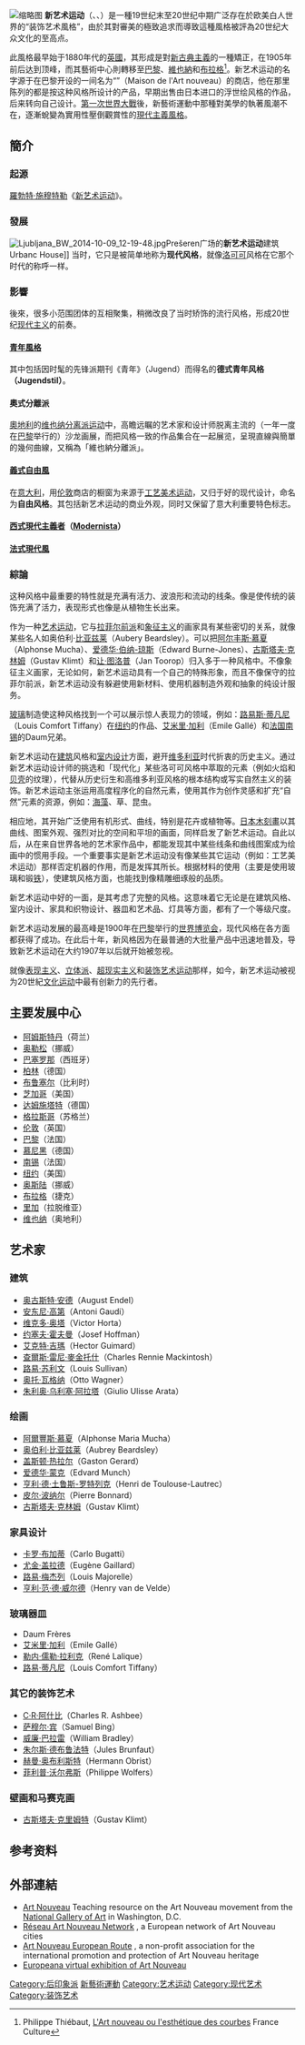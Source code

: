 {{Expand language|1=en|time=2022-06-21T08:21:44+00:00}}
{{Expand language|1=fr|time=2022-06-21T08:21:44+00:00}}
[[File:Art_Nouveau_composition.jpg|缩略图]]
'''新艺术运动'''（{{lang-fr|Art nouveau}}、{{lang-de|Jugendstil}}、{{lang-cz|Secese}}）是一種19世纪末至20世纪中期广泛存在於欧美白人世界的“装饰艺术風格”，由於其對審美的極致追求而導致這種風格被評為20世纪大众文化的至高点。

此風格最早始于1880年代的[[英國|英國]]，其形成是對[[新古典主義|新古典主義]]的一種矯正，在1905年前后达到顶峰，而其藝術中心則轉移至[[巴黎|巴黎]]、[[維也納|維也納]]和[[布拉格|布拉格]]<ref name="Thiebaut">Philippe Thiébaut, [https://www.franceculture.fr/emissions/les-jeudis-de-lexpo-ete-10/lart-nouveau-ou-lesthetique-des-courbes L'Art nouveau ou l'esthétique des courbes] {{Wayback|url=https://www.franceculture.fr/emissions/les-jeudis-de-lexpo-ete-10/lart-nouveau-ou-lesthetique-des-courbes |date=20211108024101 }} France Culture</ref>。新艺术运动的名字源于{{le|萨穆尔·宾|Samuel Bing}}在巴黎开设的一间名为“{{link-fr|新藝術之家|Maison de l'Art nouveau}}”（Maison de l'Art nouveau）的商店，他在那里陈列的都是按这种风格所设计的产品，早期出售由日本进口的浮世绘风格的作品，后来转向自己设计。[[第一次世界大戰|第一次世界大戰]]後，新藝術運動中那種對美學的執著風潮不在，逐漸蛻變為實用性壓倒觀賞性的[[現代主義風格|現代主義風格]]。

==簡介==
{{PAGENAME}}
===起源===
[[羅勃特‧施穆特勒|羅勃特‧施穆特勒]]《[[新艺术运动|新艺术运动]]》。

===發展===
[[File:Ljubljana_BW_2014-10-09_12-19-48.jpg|thumb]]Prešeren广场的'''新艺术运动'''建筑Urbanc House]]
当时，它只是被简单地称为'''现代风格'''，就像[[洛可可|洛可可]]风格在它那个时代的称呼一样。
===影響===
後來，很多小范围团体的互相聚集，稍微改良了当时矫饰的流行风格，形成20世纪[[现代主义|现代主义]]的前奏。
====[[青年風格|青年風格]]====
其中包括因时髦的先锋派期刊《青年》（Jugend）而得名的'''德式青年风格（Jugendstil）'''。

====奧式分離派====
[[奧地利|奧地利]]的[[维也纳分离派|维也纳分离派运动]]中，高瞻远瞩的艺术家和设计师脱离主流的（一年一度在[[巴黎|巴黎]]举行的）沙龙画展，而把风格一致的作品集合在一起展览，呈現直線與簡單的幾何曲線，又稱為「維也納分離派」。

====[[義式自由風|義式自由風]]====
在[[意大利|意大利]]，用[[伦敦|伦敦]]商店的橱窗为来源于[[工艺美术运动|工艺美术运动]]，又归于好的现代设计，命名为'''自由风格'''。其包括新艺术运动的商业外观，同时又保留了意大利重要特色标志。

====[[西式現代主義者|西式現代主義者]]（[[Modernista|Modernista]]）====
====[[法式現代風|法式現代風]]====
===綜論===
这种风格中最重要的特性就是充满有活力、波浪形和流动的线条。像是使传统的装饰充满了活力，表现形式也像是从植物生长出来。

作为一种[[艺术运动|艺术运动]]，它与[[拉菲尔前派|拉菲尔前派]]和[[象征主义|象征主义]]的画家具有某些密切的关系，就像某些名人如奥伯利·[[比亚兹莱|比亚兹莱]]（Aubery Beardsley）。可以把[[阿尔丰斯·慕夏|阿尔丰斯·慕夏]]（Alphonse Mucha）、[[爱德华·伯纳-琼斯|爱德华·伯纳-琼斯]]（Edward Burne-Jones）、[[古斯塔夫·克林姆|古斯塔夫·克林姆]]（Gustav Klimt）和[[让·图洛普|让·图洛普]]（Jan Toorop）归入多于一种风格中。不像象征主义画家，无论如何，新艺术运动具有一个自己的特殊形象，而且不像保守的拉菲尔前派，新艺术运动没有躲避使用新材料、使用机器制造外观和抽象的纯设计服务。

[[玻璃|玻璃]]制造使这种风格找到一个可以展示惊人表现力的领域，例如：[[路易斯·蒂凡尼|路易斯·蒂凡尼]]（Louis Comfort Tiffany）在[[纽约|纽约]]的作品、[[艾米里·加利|艾米里·加利]]（Emile Gallé）和[[法国|法国]][[南锡|南锡]]的Daum兄弟。

新艺术运动在[[建筑|建筑]]风格和[[室内设计|室内设计]]方面，避开[[維多利亞式房屋|维多利亚]]时代折衷的历史主义。通过新艺术运动设计师的挑选和「现代化」某些洛可可风格中萃取的元素（例如火焰和[[贝壳|贝壳]]的纹理），代替从历史衍生和高维多利亚风格的根本结构或写实自然主义的装饰。新艺术运动主张运用高度程序化的自然元素，使用其作为创作灵感和扩充“自然”元素的资源，例如：[[海藻|海藻]]、草、昆虫。

相应地，其开始广泛使用有机形式、曲线，特别是花卉或植物等。[[日本|日本]][[雕版印刷|木刻畫]]以其曲线、图案外观、强烈对比的空间和平坦的画面，同样启发了新艺术运动。自此以后，从在来自世界各地的艺术家作品中，都能发现其中某些线条和曲线图案成为绘画中的惯用手段。一个重要事实是新艺术运动没有像某些其它运动（例如：工艺美术运动）那样否定机器的作用，而是发挥其所长。根据材料的使用（主要是使用玻璃和锻[[铁|铁]]），使建筑风格方面，也能找到像精雕细琢般的品质。

新艺术运动中好的一面，是其考虑了完整的风格。这意味着它无论是在建筑风格、室内设计、家具和织物设计、器皿和艺术品、灯具等方面，都有了一个等级尺度。

新艺术运动发展的最高峰是1900年在[[巴黎|巴黎]]举行的[[世界博览会|世界博览会]]，现代风格在各方面都获得了成功。在此后十年，新风格因为在最普通的大批量产品中迅速地普及，导致新艺术运动在大约1907年以后就开始被忽视。

就像[[表现主义|表现主义]]、[[立体派|立体派]]、[[超现实主义|超现实主义]]和[[装饰艺术运动|装饰艺术运动]]那样，如今，新艺术运动被视为20世紀[[文化运动|文化运动]]中最有创新力的先行者。

== 主要发展中心 ==
* [[阿姆斯特丹|阿姆斯特丹]]（荷兰）
* [[奥勒松|奥勒松]]（挪威）
* [[巴塞罗那|巴塞罗那]]（西班牙）
* [[柏林|柏林]]（德国）
* [[布鲁塞尔|布鲁塞尔]]（比利时）
* [[芝加哥|芝加哥]]（美国）
* [[达姆施塔特|达姆施塔特]]（德国）
* [[格拉斯哥|格拉斯哥]]（苏格兰）
* [[伦敦|伦敦]]（英国）
* [[巴黎|巴黎]]（法国）
* [[慕尼黑|慕尼黑]]（德国）
* [[南锡|南锡]]（法国）
* [[纽约|纽约]]（美国）
* [[奥斯陆|奥斯陆]]（挪威）
* [[布拉格|布拉格]]（捷克）
* [[里加|里加]]（拉脱维亚）
* [[维也纳|维也纳]]（奥地利）

== 艺术家 ==
=== 建筑 ===
* [[奥古斯特·安德|奥古斯特·安德]]（August Endel）
* [[安东尼·高第|安东尼·高第]]（Antoni Gaudi）
* [[维克多·奥塔|维克多·奥塔]]（Victor Horta）
* [[约塞夫·霍夫曼|约塞夫·霍夫曼]]（Josef Hoffman）
* [[艾克特·吉瑪|艾克特·吉瑪]]（Hector Guimard）
* [[查爾斯·雷尼·麥金托什|查爾斯·雷尼·麥金托什]]（Charles Rennie Mackintosh）
* [[路易·苏利文|路易·苏利文]]（Louis Sullivan）
* [[奥托·瓦格纳|奥托·瓦格纳]]（Otto Wagner）
* [[朱利奥·乌利塞·阿拉塔|朱利奥·乌利塞·阿拉塔]]（Giulio Ulisse Arata）

=== 绘画 ===
* [[阿爾豐斯·慕夏|阿爾豐斯·慕夏]]（Alphonse Maria Mucha）
* [[奥伯利·比亚兹莱|奥伯利·比亚兹莱]]（Aubrey Beardsley）
* [[盖斯顿·热拉尔|盖斯顿·热拉尔]]（Gaston Gerard）
* [[爱德华·蒙克|爱德华·蒙克]]（Edvard Munch）
* [[亨利·德·土鲁斯-罗特列克|亨利·德·土鲁斯-罗特列克]]（Henri de Toulouse-Lautrec）
* [[皮尔·波纳尔|皮尔·波纳尔]]（Pierre Bonnard）
* [[古斯塔夫·克林姆|古斯塔夫·克林姆]]（Gustav Klimt）

=== 家具设计 ===
* [[卡罗·布加蒂|卡罗·布加蒂]]（Carlo Bugatti）
* [[尤金·盖拉德|尤金·盖拉德]]（Eugène Gaillard）
* [[路易·梅杰列|路易·梅杰列]]（Louis Majorelle）
* [[亨利·范·德·威尔德|亨利·范·德·威尔德]]（Henry van de Velde）

=== 玻璃器皿 ===
* Daum Frères
* [[艾米里·加利|艾米里·加利]]（Emile Gallé）
* [[勒内·儒勒·拉利克|勒内·儒勒·拉利克]]（René Lalique）
* [[路易·蒂凡尼|路易·蒂凡尼]]（Louis Comfort Tiffany）

=== 其它的装饰艺术 ===
* [[C·R·阿什比|C·R·阿什比]]（Charles R. Ashbee）
* [[萨穆尔·宾|萨穆尔·宾]]（Samuel Bing）
* [[威廉·巴拉雷|威廉·巴拉雷]]（William Bradley）
* [[朱尔斯·德布鲁法特|朱尔斯·德布鲁法特]]（Jules Brunfaut）
* [[赫曼·奥布利斯特|赫曼·奥布利斯特]]（Hermann Obrist）
* [[菲利普·沃尔弗斯|菲利普·沃尔弗斯]]（Philippe Wolfers）

=== 壁画和马赛克画 ===
* [[古斯塔夫·克里姆特|古斯塔夫·克里姆特]]（Gustav Klimt）

==参考资料==
{{reflist}}

== 外部連結 ==
{{Commons category|Art Nouveau}}
*[http://www.nga.gov/content/ngaweb/education/teachers/teaching-packets/art-nouveau.html/ Art Nouveau] {{Wayback|url=http://www.nga.gov/content/ngaweb/education/teachers/teaching-packets/art-nouveau.html/ |date=20170501131526 }} Teaching resource on the Art Nouveau movement from the [[National_Gallery_of_Art|National Gallery of Art]] in Washington, D.C.
*[http://www.artnouveau-net.eu/ Réseau Art Nouveau Network] {{Wayback|url=http://www.artnouveau-net.eu/ |date=20200818130721 }}, a European network of Art Nouveau cities
*[http://coupdefouet.eu/ Art Nouveau European Route] {{Wayback|url=http://coupdefouet.eu/ |date=20100722025122 }}, a non-profit association for the international promotion and protection of Art Nouveau heritage
*[http://exhibitions.europeana.eu/exhibits/show/art-nouveau-en Europeana virtual exhibition of Art Nouveau] {{Wayback|url=http://exhibitions.europeana.eu/exhibits/show/art-nouveau-en |date=20170316190240 }}

{{clear}}
{{建筑史}}
{{西方艺术运动}}
{{后印象派}}
{{Authority control}}
[[Category:后印象派|Category:后印象派]]
[[Category:新藝術運動|]]
[[Category:艺术运动|Category:艺术运动]]
[[Category:现代艺术|Category:现代艺术]]
[[Category:装饰艺术|Category:装饰艺术]]
